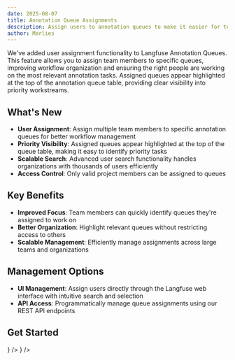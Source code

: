 ```yaml
---
date: 2025-08-07
title: Annotation Queue Assignments
description: Assign users to annotation queues to make it easier for team members to focus on relevant tasks.
author: Marlies
---
```


<ChangelogHeader />

We've added user assignment functionality to Langfuse Annotation Queues. This feature allows you to assign team members to specific queues, improving workflow organization and ensuring the right people are working on the most relevant annotation tasks. Assigned queues appear highlighted at the top of the annotation queue table, providing clear visibility into priority workstreams.

## What's New

- **User Assignment**: Assign multiple team members to specific annotation queues for better workflow management
- **Priority Visibility**: Assigned queues appear highlighted at the top of the queue table, making it easy to identify priority tasks
- **Scalable Search**: Advanced user search functionality handles organizations with thousands of users efficiently
- **Access Control**: Only valid project members can be assigned to queues

## Key Benefits

- **Improved Focus**: Team members can quickly identify queues they're assigned to work on
- **Better Organization**: Highlight relevant queues without restricting access to others
- **Scalable Management**: Efficiently manage assignments across large teams and organizations

## Management Options

- **UI Management**: Assign users directly through the Langfuse web interface with intuitive search and selection
- **API Access**: Programmatically manage queue assignments using our REST API endpoints

## Get Started

<Cards num={2}>
  <Card title="Annotation Queue Documentation" href="/docs/evaluation/features/evaluation-methods/annotation#annotation-queues" icon={<Book />} />
  <Card title="User Management" href="/docs/rbac" icon={<Users />} />
</Cards>